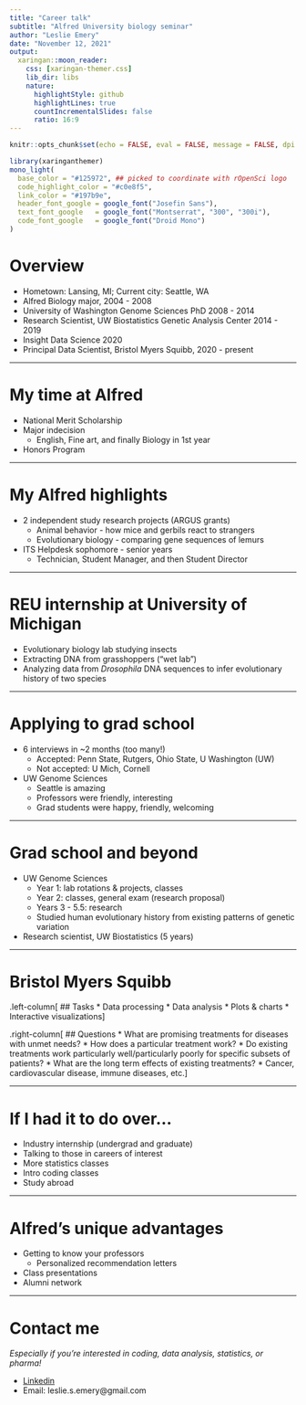 ```yaml
---
title: "Career talk"
subtitle: "Alfred University biology seminar"
author: "Leslie Emery"
date: "November 12, 2021"
output:
  xaringan::moon_reader:
    css: [xaringan-themer.css]
    lib_dir: libs
    nature:
      highlightStyle: github
      highlightLines: true
      countIncrementalSlides: false
      ratio: 16:9
---
```


```r
knitr::opts_chunk$set(echo = FALSE, eval = FALSE, message = FALSE, dpi = 72)
```

```r
library(xaringanthemer)
mono_light(
  base_color = "#125972", ## picked to coordinate with rOpenSci logo
  code_highlight_color = "#c0e8f5",
  link_color = "#197b9e",
  header_font_google = google_font("Josefin Sans"),
  text_font_google   = google_font("Montserrat", "300", "300i"),
  code_font_google   = google_font("Droid Mono")
)
```


# Overview

* Hometown: Lansing, MI; Current city: Seattle, WA
* Alfred Biology major, 2004 - 2008
* University of Washington Genome Sciences PhD 2008 - 2014
* Research Scientist, UW Biostatistics Genetic Analysis Center 2014 - 2019
* Insight Data Science 2020
* Principal Data Scientist, Bristol Myers Squibb, 2020 - present

---

# My time at Alfred

* National Merit Scholarship
* Major indecision
    * English, Fine art, and finally Biology in 1st year
* Honors Program

---

# My Alfred highlights

* 2 independent study research projects (ARGUS grants)
    * Animal behavior - how mice and gerbils react to strangers
    * Evolutionary biology - comparing gene sequences of lemurs
* ITS Helpdesk sophomore - senior years
    * Technician, Student Manager, and then Student Director

---

# REU internship at University of Michigan

* Evolutionary biology lab studying insects
* Extracting DNA from grasshoppers ("wet lab")
* Analyzing data from *Drosophila* DNA sequences to infer evolutionary history of two species

---

# Applying to grad school

* 6 interviews in ~2 months (too many!)
    * Accepted: Penn State, Rutgers, Ohio State, U Washington (UW)
    * Not accepted: U Mich, Cornell
* UW Genome Sciences
    * Seattle is amazing
    * Professors were friendly, interesting
    * Grad students were happy, friendly, welcoming

---

# Grad school and beyond

* UW Genome Sciences
    * Year 1: lab rotations & projects, classes
    * Year 2: classes, general exam (research proposal)
    * Years 3 - 5.5: research
    * Studied human evolutionary history from existing patterns of genetic variation
* Research scientist, UW Biostatistics (5 years)

---

# Bristol Myers Squibb

.left-column[
## Tasks
* Data processing
* Data analysis
* Plots & charts
* Interactive visualizations
]

.right-column[
## Questions
* What are promising treatments for diseases with unmet needs?
* How does a particular treatment work?
* Do existing treatments work particularly well/particularly poorly for specific subsets of patients?
* What are the long term effects of existing treatments?
* Cancer, cardiovascular disease, immune diseases, etc.
]

---

# If I had it to do over...

* Industry internship (undergrad and graduate)
* Talking to those in careers of interest
* More statistics classes
* Intro coding classes
* Study abroad

---

# Alfred's unique advantages

* Getting to know your professors
    * Personalized recommendation letters
* Class presentations
* Alumni network

---

# Contact me

*Especially if you're interested in coding, data analysis, statistics, or pharma!*

* [Linkedin]()
* Email: leslie.s.emery@gmail.com

